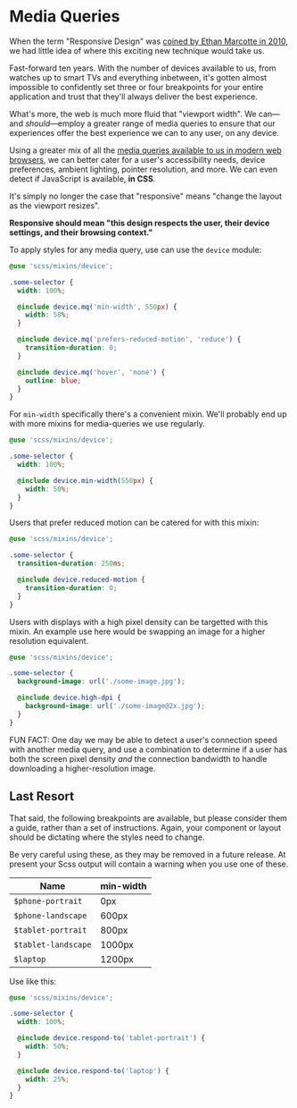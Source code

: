 
<Meta title="Styles/Media Queries" />

# Media Queries

When the term "Responsive Design" was [coined by Ethan Marcotte in 2010](https://alistapart.com/article/responsive-web-design/), we had little idea of where this exciting new technique would take us.

Fast-forward ten years. With the number of devices available to us, from watches up to smart TVs and everything inbetween, it's gotten almost impossible to confidently set three or four breakpoints for your entire application and trust that they'll always deliver the best experience.

What's more, the web is much more fluid that "viewport width". We can—and _should_—employ a greater range of media queries to ensure that our experiences offer the best experience we can to any user, on any device.

Using a greater mix of all the [media queries available to us in modern web browsers](https://developer.mozilla.org/en-US/docs/Web/CSS/Media_Queries/Using_media_queries), we can better cater for a user's accessibility needs, device preferences, ambient lighting, pointer resolution, and more. We can even detect if JavaScript is available, **in CSS**.

It's simply no longer the case that "responsive" means "change the layout as the viewport resizes".

**Responsive should mean "this design respects the user, their device settings, and their browsing context."**

To apply styles for any media query, use can use the `device` module:

```scss
@use 'scss/mixins/device';

.some-selector {
  width: 100%;

  @include device.mq('min-width', 550px) {
    width: 50%;
  }

  @include device.mq('prefers-reduced-motion', 'reduce') {
    transition-duration: 0;
  }

  @include device.mq('hover', 'none') {
    outline: blue;
  }
}
```

For `min-width` specifically there's a convenient mixin. We'll probably end up with more mixins for media-queries we use regularly.

```scss
@use 'scss/mixins/device';

.some-selector {
  width: 100%;

  @include device.min-width(550px) {
    width: 50%;
  }
}
```

Users that prefer reduced motion can be catered for with this mixin:

```scss
@use 'scss/mixins/device';

.some-selector {
  transition-duration: 250ms;

  @include device.reduced-motion {
    transition-duration: 0;
  }
}
```

Users with displays with a high pixel density can be targetted with this mixin. An example use here would be swapping an image for a higher resolution equivalent.

```scss
@use 'scss/mixins/device';

.some-selector {
  background-image: url('./some-image.jpg');

  @include device.high-dpi {
    background-image: url('./some-image@2x.jpg');
  }
}
```

FUN FACT: One day we may be able to detect a user's connection speed with another media query, and use a combination to determine if a user has both the screen pixel density _and_ the connection bandwidth to handle downloading a higher-resolution image.

## Last Resort

That said, the following breakpoints are available, but please consider them a guide, rather than a set of instructions. Again, your component or layout should be dictating where the styles need to change.

Be very careful using these, as they may be removed in a future release. At present your Scss output will contain a warning when you use one of these.

| Name                | min-width |
| ------------------- | --------- |
| `$phone-portrait`   | 0px       |
| `$phone-landscape`  | 600px     |
| `$tablet-portrait`  | 800px     |
| `$tablet-landscape` | 1000px    |
| `$laptop`           | 1200px    |

Use like this:

```scss
@use 'scss/mixins/device';

.some-selector {
  width: 100%;

  @include device.respond-to('tablet-portrait') {
    width: 50%;
  }

  @include device.respond-to('laptop') {
    width: 25%;
  }
}
```
